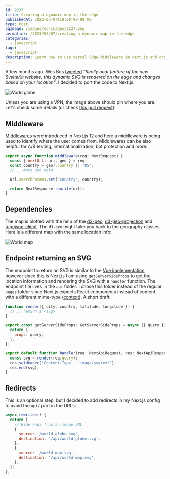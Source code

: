 ```yaml
---
id: 2237
title: Creating a dynamic map in the edge
publishedAt: 2023-03-07T18:00:00-08:00
type: Post
ogImage: /images/og-images/2237.png
permalink: /2023/03/07/creating-a-dynamic-map-in-the-edge
categories:
  - javascript
tags:
  - javascript
description: Learn how to use Vercel Edge Middleware in Next.js and create a cool world map with your visitor location
---
```


A few months ago, Wes Bos [tweeted](https://twitter.com/wesbos/status/1603090933347672066) _"Really neat feature of the new SvelteKit website, this dynamic SVG is rendered on the edge and changes based on your location"_. I decided to port the code to Next.js:

![World globe](/world-globe.svg)

Unless you are using a VPN, the image above should pin where you are. Let's check some details (or check [this pull request](https://github.com/leonardofaria/leonardofaria.net/pull/149/)):

## Middleware

[Middlewares](https://nextjs.org/docs/advanced-features/middleware) were introduced in Next.js 12 and here a middleware is being used to identify where the user comes from. Middlewares can be also helpful for A/B testing, internationalization, bot protection and more.

```js title="middleware.ts"
export async function middleware(req: NextRequest) {
  const { nextUrl: url, geo } = req;
  const country = geo?.country || 'US';
  // ...more geo data

  url.searchParams.set('country', country);

  return NextResponse.rewrite(url);
}
```

## Dependencies

The map is plotted with the help of the [d3-geo](https://github.com/d3/d3-geo), [d3-geo-projection](https://github.com/d3/d3-geo-projection) and [topojson-client](https://github.com/topojson/topojson-client). The `d3-geo` might take you back to the geography classes. Here is a different map with the same location info:

![World map](/world-map.svg)

## Endpoint returning an SVG

The endpoint to return an SVG is similar to the [Vue implementation](https://github.com/sveltejs/kit/blob/3aecae584917b9e686cc6372f87e58a340d2099f/sites/kit.svelte.dev/src/routes/edge.svg/%2Bserver.js), however since this is Next.js I am using `getServerSideProps` to get the location information and rendering the SVG with a `handler` function. The endpoint file lives in the `api` folder. I chose this folder instead of the regular `pages` folder since Next.js expects React components instead of content with a different mime-type ([context](https://github.com/vercel/next.js/discussions/14991#discussioncomment-35302)). A short draft:

```js title="api/world-globe/index.ts"
function render({ city, country, latitude, longitude }) {
  // ...return a <svg>
}

export const getServerSideProps: GetServerSideProps = async ({ query }) => {
  return {
    props: query,
  };
};

export default function handler(req: NextApiRequest, res: NextApiResponse) {
  const svg = render(req.query);
  res.setHeader('Content-Type', 'image/svg+xml');
  res.end(svg);
}
```

## Redirects

This is an optional step, but I decided to add redirects in my Next.js config to avoid the `api/` part in the URLs:

```js title="next.config.js"
async rewrites() {
  return [
    // Hide /api from an image URL
    {
      source: '/world-globe.svg',
      destination: '/api/world-globe.svg',
    },
    {
      source: '/world-map.svg',
      destination: '/api/world-map.svg',
    },
  ];
},
```

